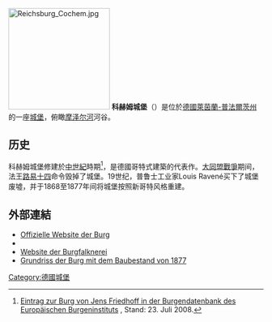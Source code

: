 [[File:Reichsburg_Cochem.jpg|200px]]
'''科赫姆城堡'''（{{lang-de|Reichsburg Cochem}}）是位於[[德國|德國]][[萊茵蘭-普法爾茨州|萊茵蘭-普法爾茨州]]的一座[[城堡|城堡]]，俯瞰[[摩泽尔河|摩泽尔河]]河谷。

==历史==
科赫姆城堡修建於[[中世紀|中世紀]]時期<ref name="ebidat">[http://www.ms-visucom.de/cgi-bin/ebidat.pl?id=488 Eintrag zur Burg von Jens Friedhoff in der Burgendatenbank des Europäischen Burgeninstituts] {{Wayback|url=http://www.ms-visucom.de/cgi-bin/ebidat.pl?id=488 |date=20151222121847 }}, Stand: 23. Juli 2008.</ref>，是德國哥特式建築的代表作。[[大同盟戰爭|大同盟戰爭]]期间，法王[[路易十四|路易十四]]命令毁掉了城堡。19世纪，普鲁士工业家Louis Ravené买下了城堡废墟，并于1868至1877年间将城堡按照新哥特风格重建。

== 外部連結 ==
{{Commons}}
* [http://www.reichsburg-cochem.de/ Offizielle Website der Burg] {{Wayback|url=http://www.reichsburg-cochem.de/ |date=20210425215658 }}
* {{ebidat|488|die Reichsburg Cochem|Jens Friedhoff}}
* [http://www.falknerei-reichsburg-cochem.de/ Website der Burgfalknerei] {{Wayback|url=http://www.falknerei-reichsburg-cochem.de/ |date=20160417022810 }}
* [http://www.ms-visucom.de//r30/vc_content/bilder/firma451/msvc_intern/757_23_20070814100826.gif Grundriss der Burg mit dem Baubestand von 1877] {{Wayback|url=http://www.ms-visucom.de//r30/vc_content/bilder/firma451/msvc_intern/757_23_20070814100826.gif |date=20170108170201 }}
[[Category:德國城堡|Category:德國城堡]]
